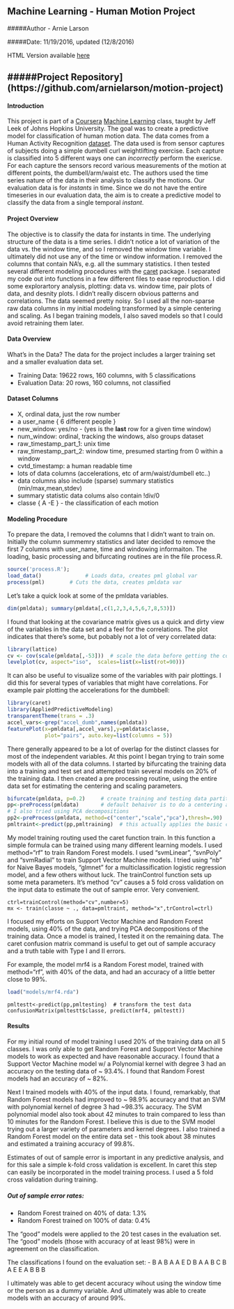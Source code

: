 
## Machine Learning - Human Motion Project

#####Author - Arnie Larson

#####Date: 11/19/2016, updated (12/8/2016)

HTML Version available [here](https://arnielarson.github.io/motion-analysis.html)

#####Project Repository](https://github.com/arnielarson/motion-project)
--------------

#### Introduction
This project is part of a [Coursera](www.coursera.org) [Machine Learning](https://class.coursera.org/predmachlearn-034) class, taught by Jeff Leek of Johns Hopkins University.  The goal was to create a predictive model for classification of human motion data.  The data comes from a Human Activity Recognition [dataset](http://groupware.les.inf.puc-rio.br/har).  The data used is from sensor captures of subjects doing a simple dumbell curl weightlifting exercise.  Each capture is classified into 5 different ways one can *incorrectly* perform the exericse.  For each capture the sensors record various measurements of the motion at different points, the dumbell/arm/waist etc.  The authors used the time series nature of the data in their analysis to classify the motions.  Our evaluation data is for *instants* in time.  Since we do not have the entire timeseries in our evaluation data, the aim is to create a predictive model to classify the data from a single temporal *instant*.


#### Project Overview
The objective is to classify the data for instants in time.  The underlying structure of the data is a time series.  I didn't notice a lot of variation of the data vs. the window time, and so I removed the window time variable.  I ultimately did not use any of the time or window information.  I removed the columns that contain NA's, e.g. all the summary statistics.  I then tested several different modeling procedures with the  [caret](http://topepo.github.io/caret/index.html) package.  I separated my code out into functions in a few different files to ease reproduction.  I did some explorartory analysis, plotting: data vs. window time, pair plots of data, and desnity plots.  I didn't really discern obvious patterns and correlations.  The data seemed pretty noisy.  So I used all the non-sparse raw data columns in my initial modeling transformed by a simple centering and scaling.  As I began training models, I also saved models so that I could avoid retraining them later.  


#### Data Overview
What's in the Data?  The data for the project includes a larger training set and a smaller evaluation data set.

- Training Data: 19622 rows, 160 columns, with 5 classifications
- Evaluation Data: 20 rows, 160 columns, not classified
  
#### Dataset Columns
- X, ordinal data, just the row number
- a user_name { 6 different people }
- new_window: yes/no - (yes is the **last** row for a given time window)
- num_window: ordinal, tracking the windows, also groups dataset
- raw_timestamp_part_1: unix time
- raw_timestamp_part_2: window time, presumed starting from 0 within a window
- cvtd_timestamp: a human readable time
- lots of data columns (accelerations, etc of arm/waist/dumbell etc..)
- data columns also include (sparse) summary statistics (min/max,mean,stdev)
- summary statistic data colums also contain !div/0
- classe { A -E } - the classification of each motion


####  Modeling Procedure

To prepare the data, I removed the columns that I didn't want to train on.  Initially the column summemry statistics and later decided to remove the first 7 columns with user_name, time and windowing informaiton.  The loading, basic processing and bifurcating routines are in the file process.R.
```r
source('process.R');
load_data()              # Loads data, creates pml global var
process(pml)        # Cuts the data, creates pmldata var
```

Let's take a quick look at some of the pmldata variables. 

```r
dim(pmldata); summary(pmldata[,c(1,2,3,4,5,6,7,8,53)])
```

I found that looking at the covariance matrix gives us a quick and dirty view of the variables in the data set and a feel for the correlations.  The plot indicates that there's some, but pobably not a lot of very correlated data:

```r
library(lattice)
cv <- cov(scale(pmldata[,-53]))  # scale the data before getting the covariance 
levelplot(cv, aspect="iso",  scales=list(x=list(rot=90)))
```

It can also be useful to visualize some of the variables with pair plottings.  I did this for several types of variables that might have correlations.  For example pair plotting the accelerations for the dumbbell:

```r
library(caret)
library(AppliedPredictiveModeling)
transparentTheme(trans = .3)
accel_vars<-grep("accel_dumb",names(pmldata))
featurePlot(x=pmldata[,accel_vars],y=pmldata$classe, 
            plot="pairs", auto.key=list(columns = 5)) 
```

There generally appeared to be a lot of overlap for the distinct classes for most of the independent variables.   At this point I began trying to train some models with all of the data columns.  I started by bifurcating the training data into a training and test set and attempted train several models on 20% of the training data.  I then created a pre processing routine, using the entire data set for estimating the centering and scaling parameters.

```r
bifurcate(pmldata, p=0.2)     # create training and testing data partitions
pp<-preProcess(pmldata)       # default behaivor is to do a centering and scaling transformation
# I also tried using PCA decompositions
pp2<-preProcess(pmldata, method=c("center","scale","pca"),thresh=.90)
pmltraint<-predict(pp,pmltraining)  # this actually applies the basic centering and scaling transformation to the training data
```

My model training routing used the caret function train.  In this function a simple formula can be trained using many different learning models.  I used method="rf" to train Random Forest models.  I used "svmLinear", "svnPoly" and "svmRadial" to train Support Vector Machine models.  I tried using "nb" for Naive Bayes models, "glmnet" for a multiclassification logistic regression model, and a few others without luck.  The trainControl function sets up some meta parameters.  It's method "cv" causes a 5 fold cross validation on the input data to estimate the out of sample error.  Very convenient.  
```
ctrl=trainControl(method="cv",number=5)
mx <- train(classe ~ ., data=pmltraint, method="x",trControl=ctrl)
```

I focused my efforts on Support Vector Machine and Random Forest models, using 40% of the data, and trying PCA decompositions of the training data.  Once a model is trained, I tested it on the remaining data.  The caret confusion matrix command is useful to get out of sample accuracy and a truth table with Type I and II errors.  

For example, the model mrf4 is a Random Forest model, trained with method="rf", with 40% of the data, and had an accuracy of a little better close to 99%.  

```r
load("models/mrf4.rda")
```

```r_confusion
pmltestt<-predict(pp,pmltesting)  # transform the test data
confusionMatrix(pmltestt$classe, predict(mrf4, pmltestt))
```

#### Results

For my initial round of model training I used 20% of the training data on all 5 classes.  I was only able to get Random Forest and Support Vector Machine models to work as expected and have reasonable accuracy.  I found that a Support Vector Machine model w/ a Polynomial kernel with degree 3 had an accuracy on the testing data of ~ 93.4%.  I found that Random Forest models had an accuracy of ~ 82%.  

Next I trained models with 40% of the input data.  I found, remarkably, that Random Forest models had improved to ~ 98.9% accuracy and that an SVM with polynomial kernel of degree 3 had ~98.3% accuracy.  The SVM polynomial model also took about 42 minutes to train compared to less than 10 minutes for the Random Forest.  I believe this is due to the SVM model trying out a larger variety of parameters and kernel degrees.  I also trained a Random Forest model on the entire data set - this took about 38 minutes and estimated a training accuracy of 99.8%.  

Estimates of out of sample error is important in any predictive analysis, and for this sale a simple k-fold cross validation is excellent.  In caret this step can easily be incorporated in the model training process.  I used a 5 fold cross validation during training.

##### Out of sample error rates:
- Random Forest trained on 40% of data:   1.3%
- Random Forest trained on 100% of data:  0.4%

The "good" models were applied to the 20 test cases in the evaluation set.  The "good" models (those with accuracy of at least 98%) were in agreement on the classification.

The classifications I found on the evaluation set:
- B A B A A E D B A A B C B A E E A B B B

I ultimately was able to get decent accuracy wihout using the window time or the person as a dummy variable.  And ultimately was able to create models with an accuracy of around 99%.
